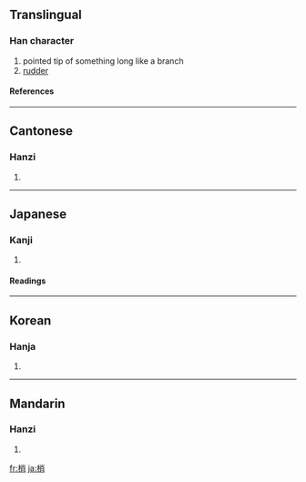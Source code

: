 ==Translingual==
===Han character===
{{Han char|rn=75|rad=木|as=07|sn=11|four=4992<sub>7</sub>|canj=木火月 (DFB)}}
# pointed tip of something long like a branch
# [[rudder]]
====References====
{{Han ref|kx=0530.050|dkj=14866|dj=0918.040|hdz=21213.010|uh=68A2|ud=26786|bh=B1E9|bd=45545}}

----
==Cantonese==
===Hanzi===
{{yue-hanzi|jyut=|y=saau1}}
# {{defn|Cantonese}}

----
==Japanese==
===Kanji===
{{ja-kanji|grade=|rs=木07}}
# {{defn|Japanese}} 
====Readings====
{{ja-readings|on=[[しょう]] (shō)|kun=[[こずえ]] (kozue)}}

----
==Korean==
===Hanja===
{{ko-hanja|hangeul=초|eumhun=|rv=cho|mr=ch'o|y=cho}}
# {{defn|Korean}}

----
==Mandarin==
===Hanzi===
{{cmn-hanzi|pin=[[shāo]] ([[shao1]]), [[shào]] ([[shao4]]), [[xiāo]] ([[xiao1]])|wg=shao<sup>1</sup>, shao<sup>4</sup>, hsiao<sup>1</sup>}}
# {{defn|Mandarin}}

[[fr:梢]]
[[ja:梢]]